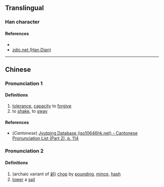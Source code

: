 {{character info/new}}
{{also|挅}}
==Translingual==

===Han character===
{{Han char|rn=64|rad=手|as=06|sn=9|four=|canj=QHND|ids=⿰扌朵}}

====References====
* {{Han ref|kx=0429.170|dkj=12031|hdz=31873.020|uh=6306|ud=25350}}
* [http://www.zdic.net/z/1a/js/6306.htm zdic.net (Han Dian)]

----

==Chinese==
{{zh-forms}}

===Pronunciation 1===
{{zh-pron
|m=duǒ
|c=do2
|mc=y
|oc=y
|ma=
|cat=n,v
}}

====Definitions====
{{zh-hanzi}}

# [[tolerance]], [[capacity]] to [[forgive]]
# to [[shake]], to [[sway]]

====References====
* (''Cantonese'') [http://www.iso10646hk.net/jp/document/download.jsp Jyutping Database (iso10646hk.net) - Cantonese Pronunciation List (Part 2), p. 114]

===Pronunciation 2===
{{zh-pron
|m=duò
|c=
|ma=
|cat=v
}}

====Definitions====
{{zh-hanzi}}

# (archaic variant of [[剁]]) [[chop]] by [[pound]]ing, [[mince]], [[hash]]
# [[lower]] a [[sail]]